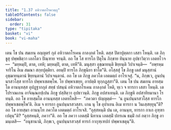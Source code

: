 ```yaml
---
title: "1.37 อหิวาตกโรควตฺถุ"
tableOfContents: false
sidebar:
  order: 31
type: "tipitaka"
basket: "vi"
book: "vi-maha"
---
```



<DynamicBreadcrumb />

<Division number="100" book="vi-maha">

<Paragraph number="440" book="vi-maha">
เตน โข ปน สมเยน อญฺญตรํ กุลํ อหิวาตกโรเคน กาลงฺกตํ โหติ. ตสฺส ปิตาปุตฺตกา เสสา โหนฺติ. เต ภิกฺขูสุ ปพฺพชิตฺวา เอกโตว ปิณฺฑาย จรนฺติ. อถ โข โส ทารโก ปิตุโน ภิกฺขาย ทินฺนาย อุปธาวิตฺวา เอตทโวจ—  “มยฺหมฺปิ, ตาต, เทหิ; มยฺหมฺปิ, ตาต, เทหี”ติ. มนุสฺสา อุชฺฌายนฺติ ขิยฺยนฺติ วิปาเจนฺติ—  “อพฺรหฺมจาริโน อิเม สมณา สกฺยปุตฺติยา. อยมฺปิ ทารโก ภิกฺขุนิยา ชาโต”ติ. อโสฺสสุํ โข ภิกฺขู เตสํ มนุสฺสานํ อุชฺฌายนฺตานํ ขิยฺยนฺตานํ วิปาเจนฺตานํ. อถ โข เต ภิกฺขู ภควโต เอตมตฺถํ อาโรเจสุํ. “น, ภิกฺขเว, อูนปนฺนรสวโสฺส ทารโก ปพฺพาเชตพฺโพ. โย ปพฺพาเชยฺย, อาปตฺติ ทุกฺกฏสฺสา”ติ.
</Paragraph>

<Paragraph number="441" book="vi-maha">
เตน โข ปน สมเยน อายสฺมโต อานนฺทสฺส อุปฏฺฐากกุลํ สทฺธํ ปสนฺนํ อหิวาตกโรเคน กาลงฺกตํ โหติ, ทฺเว จ ทารกา เสสา โหนฺติ. เต โปราณเกน อาจิณฺณกปฺเปน ภิกฺขู ปสฺสิตฺวา อุปธาวนฺติ. ภิกฺขู อปสาเทนฺติ. เต ภิกฺขูหิ อปสาทิยมานา โรทนฺติ. อถ โข อายสฺมโต อานนฺทสฺส เอตทโหสิ—  “ภควตา ปญฺญตฺตํ—  ‘น อูนปนฺนรสวโสฺส ทารโก ปพฺพาเชตพฺโพ’ติ. อิเม จ ทารกา อูนปนฺนรสวสฺสา. เกน นุ โข อุปาเยน อิเม ทารกา น วินเสฺสยฺยุนฺ”ติ? อถ โข อายสฺมา อานนฺโท ภควโต เอตมตฺถํ อาโรเจสิ. “อุสฺสหนฺติ ปน เต, อานนฺท, ทารกา กาเก อุฑฺฑาเปตุนฺ”ติ? “อุสฺสหนฺติ, ภควา”ติ. อถ โข ภควา เอตสฺมิํ นิทาเน เอตสฺมิํ ปกรเณ ธมฺมิํ กถํ กตฺวา ภิกฺขู อามนฺเตสิ—  “อนุชานามิ, ภิกฺขเว, อูนปนฺนรสวสฺสํ ทารกํ กากุฑฺเฑปกํ ปพฺพาเชตุนฺ”ติ.
</Paragraph>
</Division>